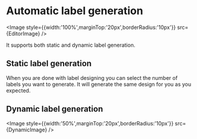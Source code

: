 # Automatic label generation


<Image style={{width:'100%',marginTop:'20px',borderRadius:'10px'}} src={EditorImage} />

It supports both static and dynamic label generation. 
## Static label generation
When you are done with label designing you can select the number of labels you want to generate. It will generate the same design for you as you expected.
## Dynamic label generation
<Image style={{width:'50%',marginTop:'20px',borderRadius:'10px'}} src={DynamicImage} />